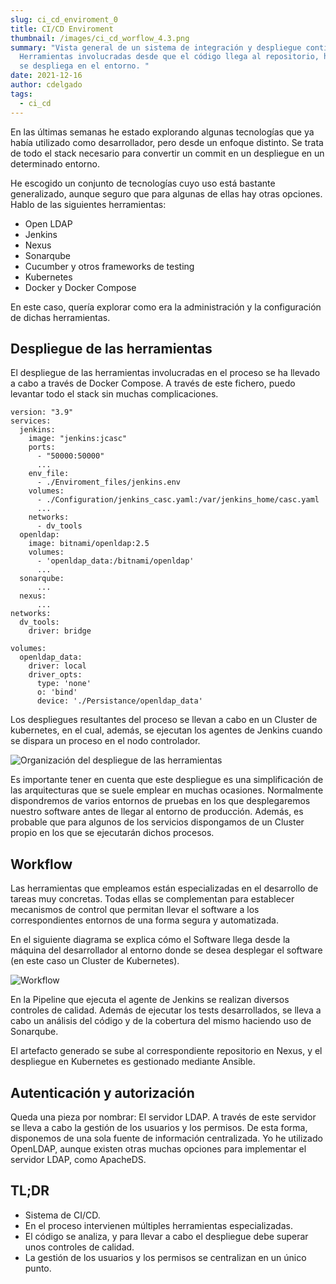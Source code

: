 ```yaml
---
slug: ci_cd_enviroment_0
title: CI/CD Enviroment
thumbnail: /images/ci_cd_worflow_4.3.png
summary: "Vista general de un sistema de integración y despliegue continuo.
  Herramientas involucradas desde que el código llega al repositorio, hasta que
  se despliega en el entorno. "
date: 2021-12-16
author: cdelgado
tags:
  - ci_cd
---
```

En las últimas semanas he estado explorando algunas tecnologías que ya había utilizado como desarrollador, pero  desde un enfoque distinto. Se trata de todo el stack necesario para convertir un commit en un despliegue en un determinado entorno. 

He escogido un conjunto de tecnologías cuyo uso está bastante generalizado, aunque seguro que para algunas de ellas hay otras opciones. Hablo de las siguientes herramientas:

* Open LDAP
* Jenkins
* Nexus
* Sonarqube
* Cucumber y otros frameworks de testing
* Kubernetes
* Docker y Docker Compose

En este caso, quería explorar como era la administración y la configuración de dichas herramientas.

## Despliegue de las herramientas

El despliegue de las herramientas involucradas en el proceso se ha llevado a cabo a través de Docker Compose. A través de este fichero, puedo levantar todo el stack sin muchas complicaciones. 

```
version: "3.9"
services:
  jenkins:
    image: "jenkins:jcasc"
    ports:
      - "50000:50000"
      ...
    env_file:
      - ./Enviroment_files/jenkins.env
    volumes:
      - ./Configuration/jenkins_casc.yaml:/var/jenkins_home/casc.yaml
      ...
    networks:
      - dv_tools
  openldap:
    image: bitnami/openldap:2.5
    volumes:
      - 'openldap_data:/bitnami/openldap'
      ...
  sonarqube:
      ...
  nexus:
      ...
networks:
  dv_tools:
    driver: bridge

volumes:
  openldap_data:
    driver: local
    driver_opts:
      type: 'none'
      o: 'bind'
      device: './Persistance/openldap_data'
```

Los despliegues resultantes del proceso se llevan a cabo en un Cluster de kubernetes, en el cual, además, se ejecutan los agentes de Jenkins cuando se dispara un proceso en el nodo controlador. 

![Organización del despliegue de las herramientas](/images/devops_stack_deploy_strategy.png "Organización del despliegue de las herramientas")

Es importante tener en cuenta que este despliegue es una simplificación de las arquitecturas que se suele emplear en muchas ocasiones. Normalmente dispondremos de varios entornos de pruebas en los que desplegaremos nuestro software antes de llegar al entorno de producción. Además, es probable que para algunos de los servicios dispongamos de un Cluster propio en los que se ejecutarán dichos procesos.

## Workflow

Las herramientas que empleamos están especializadas en el desarrollo de tareas muy concretas. Todas ellas se complementan para establecer mecanismos de control que permitan llevar el software a los correspondientes entornos de una forma segura y automatizada. 

En el siguiente diagrama se explica cómo el Software llega desde la máquina del desarrollador al entorno donde se desea desplegar el software (en este caso un Cluster de Kubernetes). 

![Workflow](/images/devops_stack_workflow.png "Flujo de trabajo de las ")

En la Pipeline que ejecuta el agente de Jenkins se realizan diversos controles de calidad. Además de ejecutar los tests desarrollados, se lleva a cabo un análisis del código y de la cobertura del mismo haciendo uso de Sonarqube.

El artefacto generado se sube al correspondiente repositorio en Nexus, y el despliegue en Kubernetes es gestionado mediante Ansible.

## Autenticación y autorización

Queda una pieza por nombrar: El servidor LDAP. A través de este servidor se lleva a cabo la gestión de los usuarios y los permisos. De esta forma, disponemos de una sola fuente de información centralizada. Yo he utilizado OpenLDAP, aunque existen otras muchas opciones para implementar el servidor LDAP, como ApacheDS.

## TL;DR

* Sistema de CI/CD.
* En el proceso intervienen múltiples herramientas especializadas.
* El código se analiza, y para llevar a cabo el despliegue debe superar unos controles de calidad. 
* La gestión de los usuarios y los permisos se centralizan en un único punto.